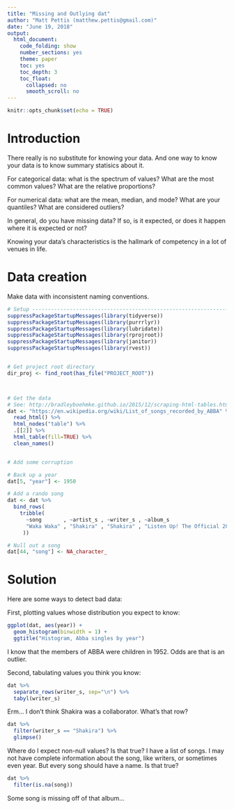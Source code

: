 ```yaml
---
title: "Missing and Outlying dat"
author: "Matt Pettis (matthew.pettis@gmail.com)"
date: "June 19, 2018"
output:
  html_document:
    code_folding: show
    number_sections: yes
    theme: paper
    toc: yes
    toc_depth: 3
    toc_float:
      collapsed: no
      smooth_scroll: no
---
```


```r
knitr::opts_chunk$set(echo = TRUE)
```


# Introduction

There really is no substitute for knowing your data.  And one way to know your data is to know summary statisics about it.

For categorical data: what is the spectrum of values?  What are the most common values?  What are the relative proportions?

For numerical data: what are the mean, median, and mode?  What are your quantiles?  What are considered outliers?

In general, do you have missing data?  If so, is it expected, or does it happen where it is expected or not?

Knowing your data's characteristics is the hallmark of competency in a lot of venues in life.


# Data creation

Make data with inconsistent naming conventions.

```r
# Setup ------------------------------------------------------------------------
suppressPackageStartupMessages(library(tidyverse))
suppressPackageStartupMessages(library(purrrlyr))
suppressPackageStartupMessages(library(lubridate))
suppressPackageStartupMessages(library(rprojroot))
suppressPackageStartupMessages(library(janitor))
suppressPackageStartupMessages(library(rvest))


# Get project root directory
dir_proj <- find_root(has_file("PROJECT_ROOT"))



# Get the data
# See: http://bradleyboehmke.github.io/2015/12/scraping-html-tables.html
dat <- "https://en.wikipedia.org/wiki/List_of_songs_recorded_by_ABBA" %>%
  read_html() %>%
  html_nodes("table") %>%
  .[[2]] %>%
  html_table(fill=TRUE) %>%
  clean_names()


# Add some corruption

# Back up a year
dat[5, "year"] <- 1950

# Add a rando song
dat <- dat %>%
  bind_rows(
    tribble(
      ~song       , ~artist_s , ~writer_s , ~album_s                                            , ~year , ~ref ,
      "Waka Waka" , "Shakira" , "Shakira" , "Listen Up! The Official 2010 FIFA World Cup Album" , 2010  , ""
     ))

# Null out a song
dat[44, "song"] <- NA_character_
```






# Solution

Here are some ways to detect bad data:

First, plotting values whose distribution you expect to know:
```r
ggplot(dat, aes(year)) +
  geom_histogram(binwidth = 1) +
  ggtitle("Histogram, Abba singles by year")
```

I know that the members of ABBA were children in 1952.  Odds are that is an outlier.




Second, tabulating values you think you know:
```r
dat %>%
  separate_rows(writer_s, sep="\n") %>%
  tabyl(writer_s)
```


Erm... I don't think Shakira was a collaborator.  What's that row?

```r
dat %>%
  filter(writer_s == "Shakira") %>%
  glimpse()
```


Where do I expect non-null values?  Is that true?  I have a list of songs.  I may not have complete information about the song, like writers, or sometimes even year.  But every song should have a name.  Is that true?

```r
dat %>%
  filter(is.na(song))
```

Some song is missing off of that album...
